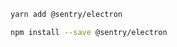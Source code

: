```bash {tabTitle:yarn}
yarn add @sentry/electron
```

```bash {tabTitle:npm}
npm install --save @sentry/electron
```
